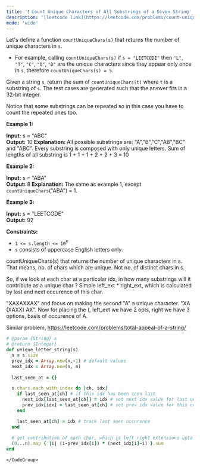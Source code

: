 ```yaml
---
title: '❗️ Count Unique Characters of All Substrings of a Given String'
description: '[leetcode link](https://leetcode.com/problems/count-unique-characters-of-all-substrings-of-a-given-string/description/)'
mode: 'wide'
---
```

<Tabs>
  <Tab title="Question" icon="circle-question" iconType="regular">
    <Card>
      <p>Let&#39;s define a function <code>countUniqueChars(s)</code> that returns the number of unique characters in&nbsp;<code>s</code>.</p>  <ul>  <li>For example, calling <code>countUniqueChars(s)</code> if <code>s = &quot;LEETCODE&quot;</code> then <code>&quot;L&quot;</code>, <code>&quot;T&quot;</code>, <code>&quot;C&quot;</code>, <code>&quot;O&quot;</code>, <code>&quot;D&quot;</code> are the unique characters since they appear only once in <code>s</code>, therefore <code>countUniqueChars(s) = 5</code>.</li> </ul>  <p>Given a string <code>s</code>, return the sum of <code>countUniqueChars(t)</code> where <code>t</code> is a substring of <code>s</code>. The test cases are generated such that the answer fits in a 32-bit integer.</p>  <p>Notice that some substrings can be repeated so in this case you have to count the repeated ones too.</p>   <p><strong class="example">Example 1:</strong></p>   <strong>Input:</strong> s = &quot;ABC&quot; <br/> <strong>Output:</strong> 10 <strong>Explanation: </strong>All possible substrings are: &quot;A&quot;,&quot;B&quot;,&quot;C&quot;,&quot;AB&quot;,&quot;BC&quot; and &quot;ABC&quot;. Every substring is composed with only unique letters. Sum of lengths of all substring is 1 + 1 + 1 + 2 + 2 + 3 = 10   <p><strong class="example">Example 2:</strong></p>   <strong>Input:</strong> s = &quot;ABA&quot; <br/> <strong>Output:</strong> 8 <strong>Explanation: </strong>The same as example 1, except <code>countUniqueChars</code>(&quot;ABA&quot;) = 1.   <p><strong class="example">Example 3:</strong></p>   <strong>Input:</strong> s = &quot;LEETCODE&quot; <br/> <strong>Output:</strong> 92    <p><strong>Constraints:</strong></p>  <ul>  <li><code>1 &lt;= s.length &lt;= 10<sup>5</sup></code></li>  <li><code>s</code> consists of uppercase English letters only.</li> </ul> 
    </Card>
  </Tab>
  <Tab title="Solution" icon="lightbulb" iconType="regular" >
    <Card>
      countUniqueChars(s) that returns the number of unique characters in s.
That means, no. of chars which are unique. Not no. of distinct chars in s.

So, if we look at each char at a particular idx, in how many substrings will it contribute as a unique char ? Simple left_ext * right_ext, which is calculated by last and next occurence of this char.

"XAXAXXAX" and focus on making the second "A" a unique character.
"XA (XAXX) AX". Now for placing the (, left_ext we have 2 opts, right we have 3 options, basis of occurence of A.


Similar problem, https://leetcode.com/problems/total-appeal-of-a-string/
    </Card>
  <Expandable title="code">
    <CodeGroup dropdown>
```ruby title="Count Unique Characters of All Substrings of a Given String" lines
# @param {String} s
# @return {Integer}
def unique_letter_string(s)
  n = s.size
  prev_idx = Array.new(n,-1) # default values
  next_idx = Array.new(n, n)
  
  last_seen_at = {}

  s.chars.each_with_index do |ch, idx|
    if last_seen_at[ch] # if this idx has been seen last
      next_idx[last_seen_at[ch]] = idx # set next idx value for last occurence
      prev_idx[idx] = last_seen_at[ch] # set prev idx value for this occurence
    end

    last_seen_at[ch] = idx # track last seen occurence
  end
  
  # get contribution of each char, which is left right extensions upto next occurence
  (0...n).map { |i| (i-prev_idx[i]) * (next_idx[i]-i) }.sum
end
```
    </CodeGroup>
  </Expandable>
  </Tab>
</Tabs>